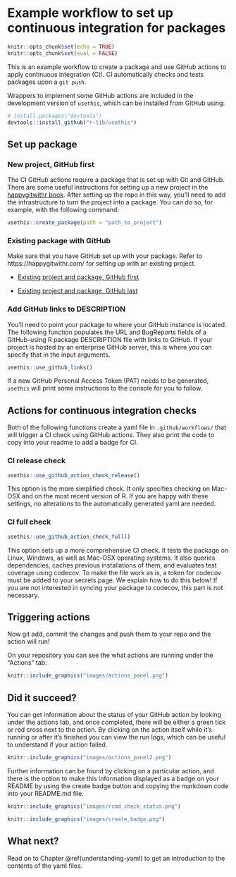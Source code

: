 

# Example workflow to set up continuous integration for packages {#packageci}

```r
knitr::opts_chunk$set(echo = TRUE)
knitr::opts_chunk$set(eval = FALSE)
```

This is an example workflow to create a package and use GitHub actions to apply continuous integration (CI). 
CI automatically checks and tests packages upon a `git push`.

Wrappers to implement some GitHub actions are included in the development version of `usethis`, which can be installed from GitHub using:

```r
# install.packages("devtools")
devtools::install_github("r-lib/usethis")
```

## Set up package 

### New project, GitHub first

The CI GitHub actions require a package that is set up with Git and GitHub.
There are some useful instructions for setting up a new project in the [happygitwithr book](https://happygitwithr.com/new-GitHub-first.html#new-GitHub-first). 
After setting up the repo in this way, you'll need to add the infrastructure to turn the project into a package. 
You can do so, for example, with the following command:

```r
usethis::create_package(path = "path_to_project")
```

### Existing package with GitHub

Make sure that you have GitHub set up with your package. Refer to https://happygitwithr.com/ for setting up with an existing project.

- [Existing project and package, GitHub first](https://happygitwithr.com/existing-github-first.html#existing-github-first)

- [Existing project and package, GitHub last](https://happygitwithr.com/existing-github-last.html#existing-github-last)

### Add GitHub links to DESCRIPTION

You'll need to point your package to where your GitHub instance is located. 
The following function populates the URL and BugReports fields of a GitHub-using R package DESCRIPTION file with links to GitHub. 
If your project is hosted by an enterprise GitHub server, this is where you can specify that in the input arguments. 

```r
usethis::use_github_links()
```

If a new GitHub Personal Access Token (PAT) needs to be generated, `usethis` will print some instructions to the console for you to follow. 

## Actions for continuous integration checks

Both of the following functions create a yaml file in `.github/workflows/` that will trigger a CI check using GitHub actions. 
They also print the code to copy into your readme to add a badge for CI.

### CI release check

```r
usethis::use_github_action_check_release()
```

This option is the more simplified check. It only specifies checking on Mac-OSX and on the most recent version of R. 
If you are happy with these settings, no alterations to the automatically generated yaml are needed. 

### CI full check

```r
usethis::use_github_action_check_full()
```

This option sets up a more comprehensive CI check. 
It tests the package on Linux, Windows, as well as Mac-OSX operating systems. 
It also queries dependencies, caches previous installations of them, and evaluates test coverage using codecov. 
To make the file work as is, a token for codecov must be added to your secrets page. 
We explain how to do this below!
If you are not interested in syncing your package to codecov, this part is not necessary. 

## Triggering actions




Now git add, commit the changes and push them to your repo and the action will run! 

On your repository you can see the what actions are running under the "Actions" tab.

```r
knitr::include_graphics("images/actions_panel.png")
```

## Did it succeed?

You can get information about the status of your GitHub action by looking under the actions tab, and once completed, there will be either a green tick or red cross next to the action. By clicking on the action itself while it's running or after it's finished you can view the run logs, which can be useful to understand if your action failed.

```r
knitr::include_graphics("images/actions_panel2.png")
```

Further information can be found by clicking on a particular action, and there is the option to make this information displayed as a badge on your README by using the create badge button and copying the markdown code into your README.md file.

```r
knitr::include_graphics("images/rcmd_check_status.png")
```

```r
knitr::include_graphics("images/create_badge.png")
```

## What next?

Read on to Chapter \@ref(understanding-yaml) to get an introduction to the contents of the yaml files. 

